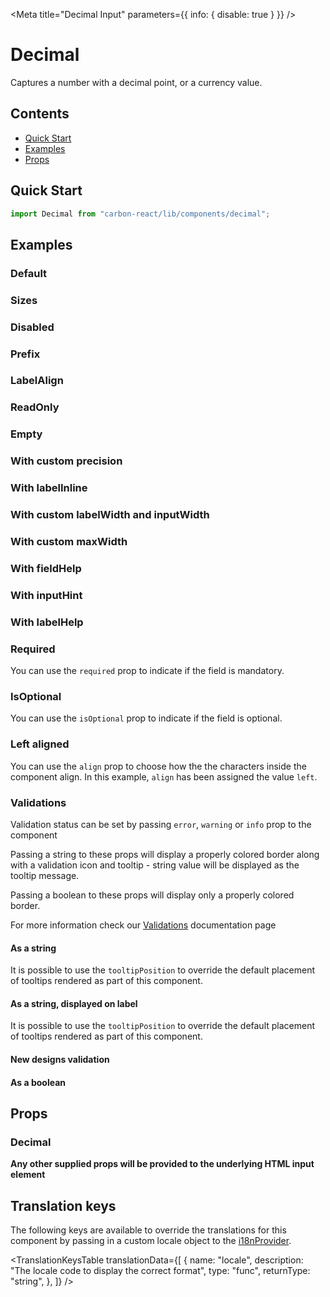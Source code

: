 

<Meta title="Decimal Input" parameters={{ info: { disable: true } }} />

# Decimal

Captures a number with a decimal point, or a currency value.

## Contents

- [Quick Start](#quick-start)
- [Examples](#examples)
- [Props](#props)

## Quick Start

```javascript
import Decimal from "carbon-react/lib/components/decimal";
```

## Examples

### Default

<Canvas>
  <Story name="default" story={stories.DefaultStory} />
</Canvas>

### Sizes

<Canvas>
  <Story name="sizes" story={stories.Sizes} />
</Canvas>

### Disabled

<Canvas>
  <Story name="disabled" story={stories.Disabled} />
</Canvas>

### Prefix

<Canvas>
  <Story name="prefix" story={stories.Prefix} />
</Canvas>

### LabelAlign

<Canvas>
  <Story name="labelAlign" story={stories.LabelAlign} />
</Canvas>

### ReadOnly

<Canvas>
  <Story name="readOnly" story={stories.ReadOnly} />
</Canvas>

### Empty

<Canvas>
  <Story name="empty" story={stories.Empty} />
</Canvas>

### With custom precision

<Canvas>
  <Story name="with custom precision" story={stories.WithCustomPrecision} />
</Canvas>

### With labelInline

<Canvas>
  <Story name="with labelInline" story={stories.LabelInline} />
</Canvas>

### With custom labelWidth and inputWidth

<Canvas>
  <Story
    name="with custom labelWidth and inputWidth"
    story={stories.WithCustomLabelWidthAndInputWidth}
  />
</Canvas>

### With custom maxWidth

<Canvas>
  <Story
    name="with custom maxWidth"
    story={stories.WithCustomMaxWidth}
  />
</Canvas>

### With fieldHelp

<Canvas>
  <Story name="with fieldHelp" story={stories.WithFieldHelp} />
</Canvas>

### With inputHint

<Canvas>
  <Story name="with inputHint" story={stories.WithInputHint} />
</Canvas>

### With labelHelp

<Canvas>
  <Story name="with labelHelp" story={stories.WithLabelHelp} />
</Canvas>

### Required

You can use the `required` prop to indicate if the field is mandatory.

<Canvas>
  <Story name="required" story={stories.Required} />
</Canvas>

### IsOptional

You can use the `isOptional` prop to indicate if the field is optional.

<Canvas>
  <Story name="optional" story={stories.IsOptional} />
</Canvas>

### Left aligned

You can use the `align` prop to choose how the the characters inside the component align.
In this example, `align` has been assigned the value `left`.

<Canvas>
  <Story name="left aligned" story={stories.LeftAligned} />
</Canvas>

### Validations

Validation status can be set by passing `error`, `warning` or `info` prop to the component

Passing a string to these props will display a properly colored border along with a validation icon and tooltip - string value will be displayed as the tooltip message.

Passing a boolean to these props will display only a properly colored border.

For more information check our [Validations](?path=/docs/documentation-validations--page "Validations") documentation page

#### As a string

<Canvas>
  <Story
    name="validations - string - component"
    story={stories.ValidationsStringComponent}
  />
</Canvas>

It is possible to use the `tooltipPosition` to override the default placement of tooltips rendered as part of this component.

<Canvas>
  <Story
    name="validations - string - with tooltipPosition overriden - component"
    story={stories.ValidationsTooltip}
  />
</Canvas>

#### As a string, displayed on label

<Canvas>
  <Story
    name="validations - string - label"
    story={stories.ValidationsStringLabel}
  />
</Canvas>

It is possible to use the `tooltipPosition` to override the default placement of tooltips rendered as part of this component.

<Canvas>
  <Story
    name="validations - string - with tooltipPosition overriden - label"
    story={stories.ValidationsTooltipLabel}
  />
</Canvas>

#### New designs validation

<Canvas>
  <Story
    name="validations - string - new design"
    story={stories.ValidationsRedesign}
  />
</Canvas>

#### As a boolean

<Canvas>
  <Story name="validations - boolean" story={stories.ValidationsBoolean} />
</Canvas>

## Props

### Decimal

<StyledSystemProps of={Decimal} noHeader margin />

**Any other supplied props will be provided to the underlying HTML input element**

## Translation keys

The following keys are available to override the translations for this component by passing in a custom locale object to the
[i18nProvider](https://carbon.sage.com/?path=/story/documentation-i18n--page).

<TranslationKeysTable
  translationData={[
    {
      name: "locale",
      description: "The locale code to display the correct format",
      type: "func",
      returnType: "string",
    },
  ]}
/>
